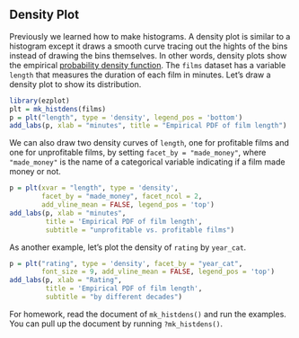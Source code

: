 ## Density Plot

Previously we learned how to make histograms. A density plot is similar to a histogram except it draws a smooth curve tracing out the hights of the bins instead of drawing the bins themselves. In other words, density plots show the empirical [probability density function](https://en.wikipedia.org/wiki/Probability_density_function). The `films` dataset has a variable `length` that measures the duration of each film in minutes. Let's draw a density plot to show its distribution. 

```r
library(ezplot)
plt = mk_histdens(films)
p = plt("length", type = 'density', legend_pos = 'bottom')
add_labs(p, xlab = "minutes", title = "Empirical PDF of film length")
```

We can also draw two density curves of `length`, one for profitable films and one for unprofitable films, by setting `facet_by = "made_money"`, where `"made_money"` is the name of a categorical variable indicating if a film made money or not.

```r
p = plt(xvar = "length", type = 'density', 
        facet_by = "made_money", facet_ncol = 2,
        add_vline_mean = FALSE, legend_pos = 'top') 
add_labs(p, xlab = "minutes", 
         title = 'Empirical PDF of film length',
         subtitle = "unprofitable vs. profitable films")
```

As another example, let's plot the density of `rating` by `year_cat`.

```r
p = plt("rating", type = 'density', facet_by = "year_cat", 
        font_size = 9, add_vline_mean = FALSE, legend_pos = 'top') 
add_labs(p, xlab = "Rating", 
         title = 'Empirical PDF of film length',
         subtitle = "by different decades")
```

For homework, read the document of `mk_histdens()` and run the examples. 
You can pull up the document by running `?mk_histdens()`. 
